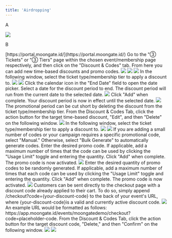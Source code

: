 ```yaml
---
title: 'Airdropping'
---
```

A

<img src="/images/creating-campaign/membership/creating program/Add Membership Details.webp"/>

B

<Steps>
    <Step title="Sign into the Moongate Merchant Portal">
        [https://portal.moongate.id/](https://portal.moongate.id/)
    </Step>
    <Step title="Navigate to the Target Event or Membership Page">
    </Step>
    <Step title="Navigate to the Discount & Codes Tab">
        Go to the "③ Tickets" or "③ Tiers" page within the chosen event/membership page respectively, and then click on the "Discount & Codes" tab. From here you can add new time-based discounts and promo codes.
        <img src="/images/distribution/discount-promo-codes/discount and codes tab.png"/>
    </Step>
    <Step title="Add a Time-based Discount/Promo Code">
        <AccordionGroup>
            <Accordion title ="Time-based Discount">
                <Steps>
                    <Step title="Click 'Add New'">
                        <img src="/images/creating-campaign/membership/creating program/Add Membership Details.webp"/>
                        <img src="/images/distribution/discount-promo-codes/time based discount/add discount.png"/>
                    </Step>
                    <Step title="Select a Ticket Type/Membership Tier to Discount">
                        In the following window, select the ticket type/membership tier to apply a discount to.
                        <img src="/images/distribution/discount-promo-codes/time based discount/select tier.webp"/>
                    </Step>
                    <Step title="Set the Discounted Price">
                        <img src="/images/distribution/discount-promo-codes/time based discount/set price.webp"/>
                    </Step>
                    <Step title="Set the Discount End Date">
                        Click the calendar icon in the "End Date" field to open the date picker. Select a date for the discount period to end. The discount period will run from the current date to the selected date.
                        <img src="/images/distribution/discount-promo-codes/time based discount/set end date.png"/>
                        Click "Add" when complete. Your discount period is now in effect until the selected date.
                    </Step>
                    <Step title="(Optional) Prematurely End Discount Period">
                        <img src="/images/distribution/discount-promo-codes/time based discount/delete time based discount.gif"/>
                        The promotional period can be cut short by deleting the discount from the ticket type/membership tier. From the Discount & Codes Tab, click the action button for the target time-based discount, "Edit", and then "Delete" on the following window.
                    </Step>
                </Steps>
            </Accordion>
            <Accordion title ="Promo Code">
                <Step title="Click 'Add New'">
                    <img src="/images/distribution/discount-promo-codes/promo code/add code.png"/>
                </Step>
                <Step title="Select a Ticket Type/Membership Tier to Discount">
                    In the following window, select the ticket type/membership tier to apply a discount to.
                    <img src="/images/distribution/discount-promo-codes/promo code/select tier.webp"/>
                </Step>
                <Step title="Enter a Discount %">
                    <img src="/images/distribution/discount-promo-codes/promo code/set discount.png"/>
                </Step>
                <Step title="Manually Generate or Bulk Generate Promo Codes">
                    If you are adding a small number of codes or your campaign requires a specific promotional code, select "Manual." Otherwise, select "Bulk Generate" to automatically generate codes.
                    <AccordionGroup>
                        <Accordion title="Manual">
                            Enter the desired promo code. If applicable, add a maximum number of times that the code can be used by clicking the "Usage Limit" toggle and entering the quantity. Click "Add" when complete. The promo code is now activated.
                            <img src="/images/distribution/discount-promo-codes/promo code/manual.webp"/>
                        </Accordion>
                        <Accordion title="Bulk Generate">
                            Enter the desired quantity of promo codes to be randomly generated. If applicable, add a maximum number of times that each code can be used by clicking the "Usage Limit" toggle and entering the quantity. Click "Add" when complete. The promo code is now activated.
                            <img src="/images/distribution/discount-promo-codes/promo code/bulk gen.png"/>
                        </Accordion>
                    </AccordionGroup>
                </Step>
                <Step title="(Optional) Create a Direct Discount Code Link">
                    Customers can be sent directly to the checkout page with a discount code already applied to their cart. To do so, simply append /checkout?code={your-discount-code} to the back of your event's URL, where {your-discount-code}is a valid and currently active discount code.
                    <img src="/images/distribution/discount-promo-codes/promo code/direct discount link.gif"/>
                    An example URL would be formatted as follows: https://app.moongate.id/events/moongatedemo/checkout?code=placeholder-code.
                </Step>
                <Step title="Deleting Promo Codes">
                    From the Discount & Codes Tab, click the action button for the target discount code, "Delete," and then "Confirm" on the following window.
                    <img src="/images/distribution/discount-promo-codes/promo code/delete promo code.gif"/>
                </Step>
            </Accordion>
        </AccordionGroup>
        <img src="/"/>
    </Step>
</Steps>